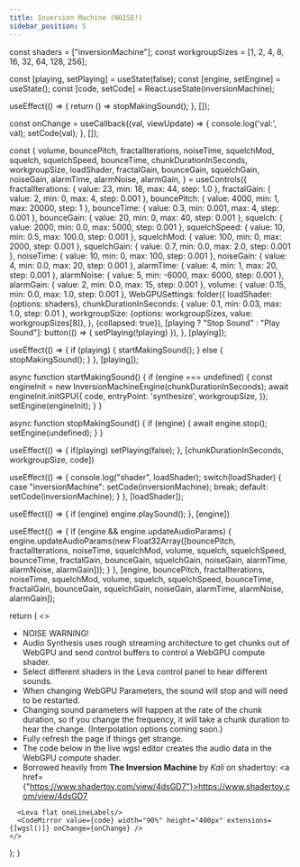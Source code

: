 ```yaml
---
title: Inversion Machine (NOISE!)
sidebar_position: 5
---
```



  const shaders = ["inversionMachine"];
  const workgroupSizes = [1, 2, 4, 8, 16, 32, 64, 128, 256];

  const [playing, setPlaying] = useState(false);
  const [engine, setEngine] = useState();
  const [code, setCode] = React.useState(inversionMachine);

  useEffect(() => {
    return () => stopMakingSound();
  }, []);

  const onChange = useCallback((val, viewUpdate) => {
    console.log('val:', val);
    setCode(val);
  }, []);

  const {
    volume,
    bouncePitch,
    fractalIterations,
    noiseTime,
    squelchMod,
    squelch,
    squelchSpeed,
    bounceTime,
    chunkDurationInSeconds,
    workgroupSize,
    loadShader,
    fractalGain,
    bounceGain,
    squelchGain,
    noiseGain,
    alarmTime,
    alarmNoise,
    alarmGain,
  } = useControls({
    fractalIterations: {
      value: 23,
      min: 18,
      max: 44,
      step: 1.0
    },
    fractalGain: {
      value: 2,
      min: 0,
      max: 4,
      step: 0.001
    },
    bouncePitch: {
      value: 4000,
      min: 1,
      max: 20000,
      step: 1
    },
    bounceTime: {
      value: 0.3,
      min: 0.001,
      max: 4,
      step: 0.001
    },
    bounceGain: {
      value: 20,
      min: 0,
      max: 40,
      step: 0.001
    },
    squelch: {
      value: 2000,
      min: 0.0,
      max: 5000,
      step: 0.001
    },
    squelchSpeed: {
      value: 10,
      min: 0.5,
      max: 100.0,
      step: 0.001
    },
    squelchMod: {
      value: 100,
      min: 0,
      max: 2000,
      step: 0.001
    },
    squelchGain: {
      value: 0.7,
      min: 0.0,
      max: 2.0,
      step: 0.001
    },
    noiseTime: {
      value: 10,
      min: 0,
      max: 100,
      step: 0.001
    },
    noiseGain: {
      value: 4,
      min: 0.0,
      max: 20,
      step: 0.001
    },
    alarmTime: {
      value: 4,
      min: 1,
      max: 20,
      step: 0.001
    },
    alarmNoise: {
      value: 5,
      min: -6000,
      max: 6000,
      step: 0.001
    },
    alarmGain: {
      value: 2,
      min: 0.0,
      max: 15,
      step: 0.001
    },
    volume: {
      value: 0.15,
      min: 0.0,
      max: 1.0,
      step: 0.001
    },
    WebGPUSettings: folder({
      loadShader: {options: shaders},
      chunkDurationInSeconds: {
        value: 0.1,
        min: 0.03,
        max: 1.0,
        step: 0.01
      },
      workgroupSize: {options: workgroupSizes, value: workgroupSizes[8]},
    }, {collapsed: true}),
    [playing ? "Stop Sound" : "Play Sound"]: button(() => { setPlaying(!playing) }),
  }, [playing]);

  useEffect(() => {
    if (playing) {
      startMakingSound();
    } else {
      stopMakingSound();
    }
  }, [playing]);

  async function startMakingSound() {
    if (engine === undefined) {
      const engineInit = new InversionMachineEngine(chunkDurationInSeconds);
      await engineInit.initGPU({
        code,
        entryPoint: 'synthesize',
        workgroupSize,
      });
      setEngine(engineInit);
    }
  }

  async function stopMakingSound() {
    if (engine) {
      await engine.stop();
      setEngine(undefined);
    }
  }

  useEffect(() => {
    if(playing) setPlaying(false);
  }, [chunkDurationInSeconds, workgroupSize, code])

  useEffect(() => {
    console.log("shader", loadShader);
    switch(loadShader) {
      case "inversionMachine":
        setCode(inversionMachine);
        break;
      default:
        setCode(inversionMachine);
    }
  }, [loadShader]);

  useEffect(() => {
    if (engine) engine.playSound();
  }, [engine])

  useEffect(() => {
    if (engine && engine.updateAudioParams) {
      engine.updateAudioParams(new Float32Array([bouncePitch, fractalIterations, noiseTime, squelchMod, volume, squelch, squelchSpeed, bounceTime, fractalGain, bounceGain, squelchGain, noiseGain, alarmTime, alarmNoise, alarmGain]));
    }
  }, [engine, bouncePitch, fractalIterations, noiseTime, squelchMod, volume, squelch, squelchSpeed, bounceTime, fractalGain, bounceGain, squelchGain, noiseGain, alarmTime, alarmNoise, alarmGain]);


  return (
    <>
      <ul>
        <li>NOISE WARNING!</li>
        <li>Audio Synthesis uses rough streaming architecture to get chunks out of WebGPU and send control buffers to
          control a WebGPU compute shader.</li>
        <li>Select different shaders in the Leva control panel to hear different sounds.</li>
        <li>When changing WebGPU Parameters, the sound will stop and will need to be restarted.</li>
        <li>Changing sound parameters will happen at the rate of the chunk duration, so if you change the frequency, it
          will take a chunk duration to hear the change. (Interpolation options coming soon.)</li>
        <li>Fully refresh the page if things get strange.</li>
        <li>The code below in the live wgsl editor creates the audio data in the WebGPU compute shader.</li>
        <li>Borrowed heavily from <b>The Inversion Machine</b> by <i>Kali</i> on shadertoy: <a href={"https://www.shadertoy.com/view/4dsGD7"}>https://www.shadertoy.com/view/4dsGD7</a></li>
      </ul>

      <Leva flat oneLineLabels/>
      <CodeMirror value={code} width="90%" height="400px" extensions={[wgsl()]} onChange={onChange} />
    </>
  );
}